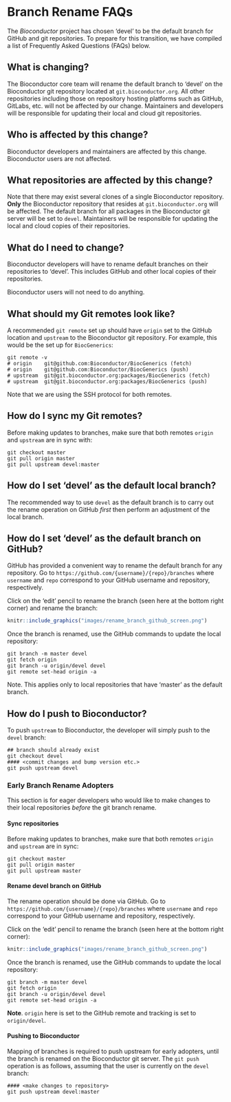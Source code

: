 # Branch Rename FAQs

The _Bioconductor_ project has chosen 'devel' to be the default branch for
GitHub and git repositories. To prepare for this transition, we have compiled a
list of Frequently Asked Questions (FAQs) below.

## What is changing?

The Bioconductor core team will rename the default branch to 'devel' on the
Bioconductor git repository located at `git.bioconductor.org`. All other
repositories including those on repository hosting platforms such as GitHub,
GitLabs, etc. will not be affected by our change. Maintainers and developers
will be responsible for updating their local and cloud git repositories.

## Who is affected by this change?

Bioconductor developers and maintainers are affected by this change.
Bioconductor users are not affected.

## What repositories are affected by this change?

Note that there may exist several clones of a single Bioconductor repository.
**Only** the Bioconductor repository that resides at `git.bioconductor.org` will
be affected. The default branch for all packages in the Bioconductor git server
will be set to `devel`. Maintainers will be responsible for updating the local
and cloud copies of their repositories.

## What do I need to change?

Bioconductor developers will have to rename default branches on their
repositories to 'devel'. This includes GitHub and other local copies of their
repositories.

Bioconductor users will not need to do anything.

## What should my Git remotes look like?

A recommended `git remote` set up should have `origin` set to the GitHub
location and `upstream` to the Bioconductor git repository. For example,
this would be the set up for `BiocGenerics`:

    git remote -v
    # origin	git@github.com:Bioconductor/BiocGenerics (fetch)
    # origin	git@github.com:Bioconductor/BiocGenerics (push)
    # upstream	git@git.bioconductor.org:packages/BiocGenerics (fetch)
    # upstream	git@git.bioconductor.org:packages/BiocGenerics (push)
    
Note that we are using the SSH protocol for both remotes.

## How do I sync my Git remotes?

Before making updates to branches, make sure that both remotes `origin` and
`upstream` are in sync with:

    git checkout master
    git pull origin master
    git pull upstream devel:master

## How do I set 'devel' as the default local branch?

The recommended way to use `devel` as the default branch is to carry out the
rename operation on GitHub _first_ then perform an adjustment of the local
branch.

## How do I set 'devel' as the default branch on GitHub?

GitHub has provided a convenient way to rename the default branch for any
repository. Go to `https://github.com/{username}/{repo}/branches` where
`username` and `repo` correspond to your GitHub username and repository,
respectively.

Click on the 'edit' pencil to rename the branch (seen here at the bottom right
corner) and rename the branch:

```r
knitr::include_graphics("images/rename_branch_github_screen.png")
```

Once the branch is renamed, use the GitHub commands to update the local
repository:

    git branch -m master devel
    git fetch origin
    git branch -u origin/devel devel
    git remote set-head origin -a

Note. This applies only to local repositories that have 'master' as the default
branch.

## How do I push to Bioconductor?

To push `upstream` to Bioconductor, the developer will simply push to the
`devel` branch: 

    ## branch should already exist
    git checkout devel
    #### <commit changes and bump version etc.>
    git push upstream devel

### Early Branch Rename Adopters

This section is for eager developers who would like to make changes to their
local repositories _before_ the git branch rename.

#### Sync repositories

Before making updates to branches, make sure that both remotes `origin` and
`upstream` are in sync:

    git checkout master
    git pull origin master
    git pull upstream master

#### Rename devel branch on GitHub

The rename operation should be done via GitHub. Go to
`https://github.com/{username}/{repo}/branches` where `username` and `repo`
correspond to your GitHub username and repository, respectively.

Click on the 'edit' pencil to rename the branch (seen here at the bottom right
corner):

```r
knitr::include_graphics("images/rename_branch_github_screen.png")
```

Once the branch is renamed, use the GitHub commands to update the local
repository:

    git branch -m master devel
    git fetch origin
    git branch -u origin/devel devel
    git remote set-head origin -a
    
**Note**. `origin` here is set to the GitHub remote and tracking is set to
`origin/devel`.

#### Pushing to Bioconductor

Mapping of branches is required to push upstream for early adopters, until the
branch is renamed on the Bioconductor git server. The `git push` operation is as
follows, assuming that the user is currently on the `devel` branch:

    #### <make changes to repository>
    git push upstream devel:master
